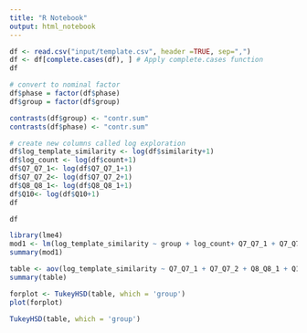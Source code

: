 ```yaml
---
title: "R Notebook"
output: html_notebook
---
```


```r
df <- read.csv("input/template.csv", header =TRUE, sep=",")
df <- df[complete.cases(df), ] # Apply complete.cases function
df
```
```r
# convert to nominal factor
df$phase = factor(df$phase)
df$group = factor(df$group)
```

```r
contrasts(df$group) <- "contr.sum"
contrasts(df$phase) <- "contr.sum"
```

```r
# create new columns called log exploration
df$log_template_similarity <- log(df$similarity+1) 
df$log_count <- log(df$count+1) 
df$Q7_Q7_1<- log(df$Q7_Q7_1+1)
df$Q7_Q7_2<- log(df$Q7_Q7_2+1)
df$Q8_Q8_1<- log(df$Q8_Q8_1+1)
df$Q10<- log(df$Q10+1)
df
```


```r
df
```

```r
library(lme4)
mod1 <- lm(log_template_similarity ~ group + log_count+ Q7_Q7_1 + Q7_Q7_2 + Q8_Q8_1 + Q10, data=df)
summary(mod1)
```
```r
table <- aov(log_template_similarity ~ Q7_Q7_1 + Q7_Q7_2 + Q8_Q8_1 + Q10 + log_count + group, data = df)
summary(table)
```

```r
forplot <- TukeyHSD(table, which = 'group')
plot(forplot)
```
```r
TukeyHSD(table, which = 'group')
```

